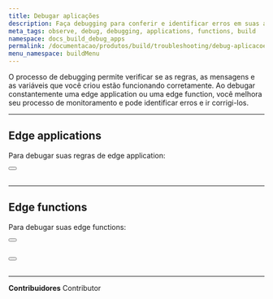 ```yaml
---
title: Debugar aplicações
description: Faça debugging para conferir e identificar erros em suas aplicações.
meta_tags: observe, debug, debugging, applications, functions, build
namespace: docs_build_debug_apps
permalink: /documentacao/produtos/build/troubleshooting/debug-aplicacoes/
menu_namespace: buildMenu
---
```



O processo de debugging permite verificar se as regras, as mensagens e as variáveis que você criou estão funcionando corretamente. Ao debugar constantemente uma edge application ou uma edge function, você melhora seu processo de monitoramento e pode identificar erros e ir corrigi-los.


---

## Edge applications

Para debugar suas regras de edge application:

<Button href="/pt-br/documentacao/produtos/guias/debug-regras/" text="debug de regras criadas com rules engine" variant="secondary"></Button> <br></br>

---

## Edge functions

Para debugar suas edge functions:

<Button href="/pt-br/documentacao/produtos/guias/debugging-functions-data-streaming/" text="debug de edge functions no data streaming" variant="secondary"></Button> <br></br>

<Button href="/pt-br/documentacao/produtos/guias/debugging-functions-graphql/" text="debug de functions usando a api graphql⁠" variant="secondary"></Button> <br></br>



---


**Contribuidores** <ContributorList>Contributor</ContributorList>
